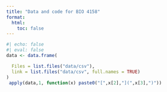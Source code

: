 ```yaml
---
title: "Data and code for BIO 4158"
format:
  html:
    toc: false
---
```


```r
#| echo: false
#| eval: false
data <- data.frame(

  Files = list.files("data/csv"),
  link = list.files("data/csv", full.names = TRUE)
)
 apply(data,1, function(x) paste0("[",x[2],"](",x[3],")"))
```
<!--
[All data and code files in a nice zip](data/bio4x58_data_code.zip)

## Data for praticals

- [Banta_TotalFruits.csv](data/csv/Banta_TotalFruits.csv)    
- [dragons.csv](data/csv/dragons.csv) 
- [unicorns_aggression.csv](data/csv/unicorns_aggression.csv)



## R code and functions used

- [extra-funs.R](data/code/extra-funs.R)

-->